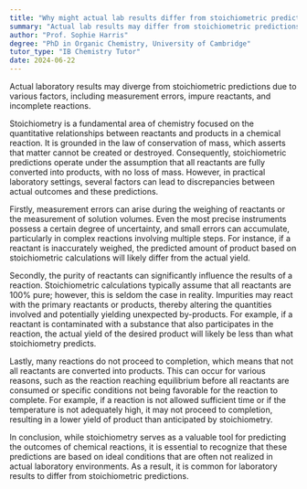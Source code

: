 ```yaml
---
title: "Why might actual lab results differ from stoichiometric predictions?"
summary: "Actual lab results may differ from stoichiometric predictions due to factors like measurement errors, impure reactants, and incomplete reactions."
author: "Prof. Sophie Harris"
degree: "PhD in Organic Chemistry, University of Cambridge"
tutor_type: "IB Chemistry Tutor"
date: 2024-06-22
---
```


Actual laboratory results may diverge from stoichiometric predictions due to various factors, including measurement errors, impure reactants, and incomplete reactions.

Stoichiometry is a fundamental area of chemistry focused on the quantitative relationships between reactants and products in a chemical reaction. It is grounded in the law of conservation of mass, which asserts that matter cannot be created or destroyed. Consequently, stoichiometric predictions operate under the assumption that all reactants are fully converted into products, with no loss of mass. However, in practical laboratory settings, several factors can lead to discrepancies between actual outcomes and these predictions.

Firstly, measurement errors can arise during the weighing of reactants or the measurement of solution volumes. Even the most precise instruments possess a certain degree of uncertainty, and small errors can accumulate, particularly in complex reactions involving multiple steps. For instance, if a reactant is inaccurately weighed, the predicted amount of product based on stoichiometric calculations will likely differ from the actual yield.

Secondly, the purity of reactants can significantly influence the results of a reaction. Stoichiometric calculations typically assume that all reactants are 100% pure; however, this is seldom the case in reality. Impurities may react with the primary reactants or products, thereby altering the quantities involved and potentially yielding unexpected by-products. For example, if a reactant is contaminated with a substance that also participates in the reaction, the actual yield of the desired product will likely be less than what stoichiometry predicts.

Lastly, many reactions do not proceed to completion, which means that not all reactants are converted into products. This can occur for various reasons, such as the reaction reaching equilibrium before all reactants are consumed or specific conditions not being favorable for the reaction to complete. For example, if a reaction is not allowed sufficient time or if the temperature is not adequately high, it may not proceed to completion, resulting in a lower yield of product than anticipated by stoichiometry.

In conclusion, while stoichiometry serves as a valuable tool for predicting the outcomes of chemical reactions, it is essential to recognize that these predictions are based on ideal conditions that are often not realized in actual laboratory environments. As a result, it is common for laboratory results to differ from stoichiometric predictions.
    